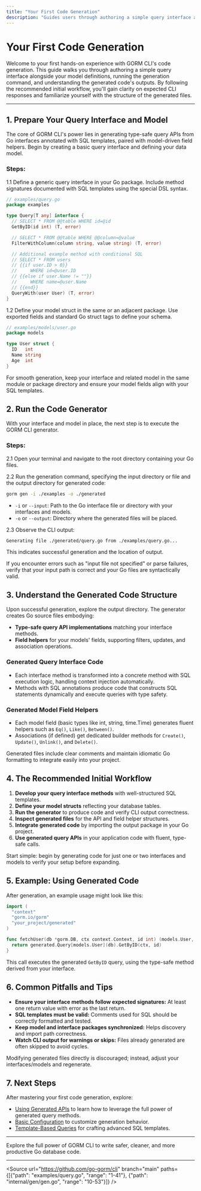 ```yaml
---
title: "Your First Code Generation"
description: "Guides users through authoring a simple query interface and model, running the generator, and understanding the generated outputs. Details the recommended initial workflow and includes clear expectations of CLI output and generated files."
---
```


# Your First Code Generation

Welcome to your first hands-on experience with GORM CLI's code generation. This guide walks you through authoring a simple query interface alongside your model definitions, running the generation command, and understanding the generated code's outputs. By following the recommended initial workflow, you'll gain clarity on expected CLI responses and familiarize yourself with the structure of the generated files.

---

## 1. Prepare Your Query Interface and Model

The core of GORM CLI's power lies in generating type-safe query APIs from Go interfaces annotated with SQL templates, paired with model-driven field helpers. Begin by creating a basic query interface and defining your data model.

### Steps:

1.1 Define a generic query interface in your Go package. Include method signatures documented with SQL templates using the special DSL syntax.

```go
// examples/query.go
package examples

type Query[T any] interface {
  // SELECT * FROM @@table WHERE id=@id
  GetByID(id int) (T, error)

  // SELECT * FROM @@table WHERE @@column=@value
  FilterWithColumn(column string, value string) (T, error)

  // Additional example method with conditional SQL
  // SELECT * FROM users
  // {{if user.ID > 0}}
  //     WHERE id=@user.ID
  // {{else if user.Name != ""}}
  //     WHERE name=@user.Name
  // {{end}}
  QueryWith(user User) (T, error)
}
```

1.2 Define your model struct in the same or an adjacent package. Use exported fields and standard Go struct tags to define your schema.

```go
// examples/models/user.go
package models

type User struct {
  ID   int
  Name string
  Age  int
}
```

<Tip>
For smooth generation, keep your interface and related model in the same module or package directory and ensure your model fields align with your SQL templates.
</Tip>

## 2. Run the Code Generator

With your interface and model in place, the next step is to execute the GORM CLI generator.

### Steps:

2.1 Open your terminal and navigate to the root directory containing your Go files.

2.2 Run the generation command, specifying the input directory or file and the output directory for generated code:

```bash
gorm gen -i ./examples -o ./generated
```

- `-i` or `--input`: Path to the Go interface file or directory with your interfaces and models.
- `-o` or `--output`: Directory where the generated files will be placed.

2.3 Observe the CLI output:

```text
Generating file ./generated/query.go from ./examples/query.go...
```

This indicates successful generation and the location of output.

<Check>
If you encounter errors such as "input file not specified" or parse failures, verify that your input path is correct and your Go files are syntactically valid.
</Check>

## 3. Understand the Generated Code Structure

Upon successful generation, explore the output directory. The generator creates Go source files embodying:

- **Type-safe query API implementations** matching your interface methods.
- **Field helpers** for your models' fields, supporting filters, updates, and association operations.

### Generated Query Interface Code

- Each interface method is transformed into a concrete method with SQL execution logic, handling context injection automatically.
- Methods with SQL annotations produce code that constructs SQL statements dynamically and execute queries with type safety.

### Generated Model Field Helpers

- Each model field (basic types like int, string, time.Time) generates fluent helpers such as `Eq()`, `Like()`, `Between()`.
- Associations (if defined) get dedicated builder methods for `Create()`, `Update()`, `Unlink()`, and `Delete()`.

<Note>
Generated files include clear comments and maintain idiomatic Go formatting to integrate easily into your project.
</Note>

## 4. The Recommended Initial Workflow

1. **Develop your query interface methods** with well-structured SQL templates.
2. **Define your model structs** reflecting your database tables.
3. **Run the generator** to produce code and verify CLI output correctness.
4. **Inspect generated files** for the API and field helper structures.
5. **Integrate generated code** by importing the output package in your Go project.
6. **Use generated query APIs** in your application code with fluent, type-safe calls.

<Tip>
Start simple: begin by generating code for just one or two interfaces and models to verify your setup before expanding.
</Tip>

## 5. Example: Using Generated Code

After generation, an example usage might look like this:

```go
import (
  "context"
  "gorm.io/gorm"
  "your_project/generated"
)

func fetchUser(db *gorm.DB, ctx context.Context, id int) (models.User, error) {
  return generated.Query[models.User](db).GetByID(ctx, id)
}
```

This call executes the generated `GetByID` query, using the type-safe method derived from your interface.

## 6. Common Pitfalls and Tips

- **Ensure your interface methods follow expected signatures:** At least one return value with error as the last return.
- **SQL templates must be valid:** Comments used for SQL should be correctly formatted and tested.
- **Keep model and interface packages synchronized:** Helps discovery and import path correctness.
- **Watch CLI output for warnings or skips:** Files already generated are often skipped to avoid cycles.

<Warning>
Modifying generated files directly is discouraged; instead, adjust your interfaces/models and regenerate.
</Warning>

## 7. Next Steps

After mastering your first code generation, explore:

- [Using Generated APIs](getting-started-onboarding-core-using-generated-apis.md) to learn how to leverage the full power of generated query methods.
- [Basic Configuration](getting-started-onboarding-core-basic-configuration.md) to customize generation behavior.
- [Template-Based Queries](guides-core-usage-patterns-template-based-queries.md) for crafting advanced SQL templates.

---

Explore the full power of GORM CLI to write safer, cleaner, and more productive Go database code.

---

<Source url="https://github.com/go-gorm/cli" branch="main" paths={[{"path": "examples/query.go", "range": "1-41"}, {"path": "internal/gen/gen.go", "range": "10-53"}]} />

